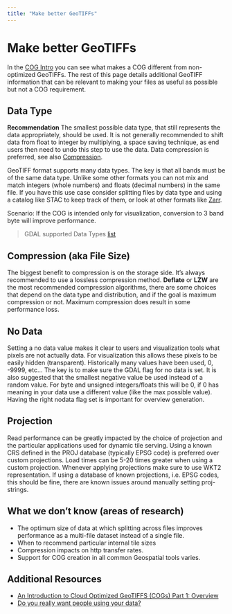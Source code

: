 ```yaml
---
title: "Make better GeoTIFFs"
---
```


# Make better GeoTIFFs 

In the [COG Intro](intro.qmd) you can see what makes a COG different from non-optimized GeoTIFFs. The rest of this page details additional GeoTIFF information that can be relevant to making your files as useful as possible but not a COG requirement.

## Data Type

**Recommendation** The smallest possible data type, that still represents the data appropriately, should be used. It is not generally recommended to shift data from float to integer by multiplying, a space saving technique, as end users then need to undo this step to use the data. Data compression is preferred, see also [Compression](#compression).

GeoTIFF format supports many data types. The key is that all bands must be of the same data type. Unlike some other formats you can not mix and match integers (whole numbers) and floats (decimal numbers) in the same file. If you have this use case consider splitting files by data type and using a catalog like STAC to keep track of them, or look at other formats like [Zarr](../zarr/intro.qmd).

Scenario: If the COG is intended only for visualization, conversion to 3 band byte will improve performance. 

> GDAL supported Data Types [list](https://gdal.org/drivers/raster/gtiff.html#gtiff-geotiff-file-format)


## Compression (aka File Size)

The biggest benefit to compression is on the storage side. It’s always recommended to use a lossless compression method. **Deflate** or **LZW** are the most recommended compression algorithms, there are some choices that depend on the data type and distribution, and if the goal is maximum compression or not. Maximum compression does result in some performance loss.

## No Data
Setting a no data value makes it clear to users and visualization tools what pixels are not actually data. For visualization this allows these pixels to be easily hidden (transparent). Historically many values have been used, 0, -9999, etc… The key is to make sure the GDAL flag for no data is set. It is also suggested that the smallest negative value be used instead of a random value. For byte and unsigned integers/floats this will be 0, if 0 has meaning in your data use a different value (like the max possible value). Having the right nodata flag set is important for overview generation.

## Projection

Read performance can be greatly impacted by the choice of projection and the particular applications used for dynamic tile serving. Using a known CRS defined in the PROJ database (typically EPSG code) is preferred over custom projections. Load times can be 5-20 times greater when using a custom projection. Whenever applying projections make sure to use WKT2 representation. If using a database of known projections, i.e. EPSG codes, this should be fine, there are known issues around manually setting proj-strings.

## What we don’t know (areas of research)

* The optimum size of data at which splitting across files improves performance as a multi-file dataset instead of a single file.
* When to recommend particular internal tile sizes
* Compression impacts on http transfer rates.
* Support for COG creation in all common Geospatial tools varies.

## Additional Resources

* [An Introduction to Cloud Optimized GeoTIFFS (COGs) Part 1: Overview](https://developers.planet.com/docs/planetschool/an-introduction-to-cloud-optimized-geotiffs-cogs-part-1-overview/)
* [Do you really want people using your data?](https://medium.com/@_VincentS_/do-you-really-want-people-using-your-data-ec94cd94dc3f)